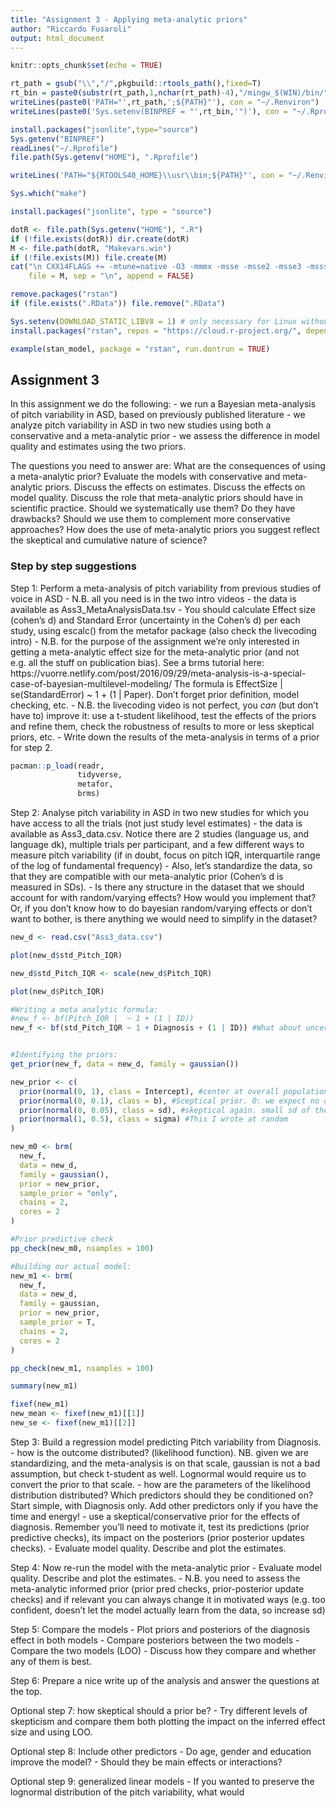 ```yaml
---
title: "Assignment 3 - Applying meta-analytic priors"
author: "Riccardo Fusaroli"
output: html_document
---
```


```r
knitr::opts_chunk$set(echo = TRUE)
```


```r


rt_path = gsub("\\","/",pkgbuild::rtools_path(),fixed=T)
rt_bin = paste0(substr(rt_path,1,nchar(rt_path)-4),"/mingw_$(WIN)/bin/")
writeLines(paste0('PATH="',rt_path,';${PATH}"'), con = "~/.Renviron")
writeLines(paste0('Sys.setenv(BINPREF = "',rt_bin,'")'), con = "~/.Rprofile")
```

```r
install.packages("jsonlite",type="source")
Sys.getenv("BINPREF")
readLines("~/.Rprofile")
file.path(Sys.getenv("HOME"), ".Rprofile")
```
```r
writeLines('PATH="${RTOOLS40_HOME}\\usr\\bin;${PATH}"', con = "~/.Renviron")
```

```r
Sys.which("make")
```
```r
install.packages("jsonlite", type = "source")
```

```r
dotR <- file.path(Sys.getenv("HOME"), ".R")
if (!file.exists(dotR)) dir.create(dotR)
M <- file.path(dotR, "Makevars.win")
if (!file.exists(M)) file.create(M)
cat("\n CXX14FLAGS += -mtune=native -O3 -mmmx -msse -msse2 -msse3 -mssse3 -msse4.1 -msse4.2",
    file = M, sep = "\n", append = FALSE)
```

```r
remove.packages("rstan")
if (file.exists(".RData")) file.remove(".RData")
```

```r
Sys.setenv(DOWNLOAD_STATIC_LIBV8 = 1) # only necessary for Linux without the nodejs library / headers
install.packages("rstan", repos = "https://cloud.r-project.org/", dependencies = TRUE)
```
```r
example(stan_model, package = "rstan", run.dontrun = TRUE)
```



## Assignment 3

In this assignment we do the following:
- we run a Bayesian meta-analysis of pitch variability in ASD, based on previously published literature
- we analyze pitch variability in ASD in two new studies using both a conservative and a meta-analytic prior
- we assess the difference in model quality and estimates using the two priors. 

The questions you need to answer are: What are the consequences of using a meta-analytic prior? Evaluate the models with conservative and meta-analytic priors. Discuss the effects on estimates. Discuss the effects on model quality. Discuss the role that meta-analytic priors should have in scientific practice. Should we systematically use them? Do they have drawbacks? Should we use them to complement more conservative approaches? How does the use of meta-analytic priors you suggest reflect the skeptical and cumulative nature of science?

### Step by step suggestions

Step 1: Perform a meta-analysis of pitch variability from previous studies of voice in ASD
- N.B. all you need is in the two intro videos
- the data is available as Ass3_MetaAnalysisData.tsv
- You should calculate Effect size (cohen's d) and Standard Error (uncertainty in the Cohen's d) per each study, using escalc() from the metafor package (also check the livecoding intro)
- N.B. for the purpose of the assignment we're only interested in getting a meta-analytic effect size for the meta-analytic prior (and not e.g. all the stuff on publication bias). See a brms tutorial here: https://vuorre.netlify.com/post/2016/09/29/meta-analysis-is-a-special-case-of-bayesian-multilevel-modeling/ The formula is EffectSize | se(StandardError) ~ 1 + (1 | Paper). Don't forget prior definition, model checking, etc.
- N.B. the livecoding video is not perfect, you *can* (but don't have to) improve it: use a t-student likelihood, test the effects of the priors and refine them, check the robustness of results to more or less skeptical priors, etc. 
- Write down the results of the meta-analysis in terms of a prior for step 2.

```r
pacman::p_load(readr, 
               tidyverse, 
               metafor, 
               brms)

```


Step 2: Analyse pitch variability in ASD in two new studies for which you have access to all the trials (not just study level estimates)
- the data is available as Ass3_data.csv. Notice there are 2 studies (language us, and language dk), multiple trials per participant, and a few different ways to measure pitch variability (if in doubt, focus on pitch IQR, interquartile range of the log of fundamental frequency)
- Also, let's standardize the data, so that they are compatible with our meta-analytic prior (Cohen's d is measured in SDs).
- Is there any structure in the dataset that we should account for with random/varying effects? How would you implement that? Or, if you don't know how to do bayesian random/varying effects or don't want to bother, is there anything we would need to simplify in the dataset?

```r
new_d <- read.csv("Ass3_data.csv")

```


```r

plot(new_d$std_Pitch_IQR)

new_d$std_Pitch_IQR <- scale(new_d$Pitch_IQR)

plot(new_d$Pitch_IQR)

#Writing a meta analytic formula:
#new_f <- bf(Pitch_IQR |  ~ 1 + (1 | ID))
new_f <- bf(std_Pitch_IQR ~ 1 + Diagnosis + (1 | ID)) #What about uncertainty? And where do we standardize?


#Identifying the priors:
get_prior(new_f, data = new_d, family = gaussian())

new_prior <- c(
  prior(normal(0, 1), class = Intercept), #center at overall population mean = 0
  prior(normal(0, 0.1), class = b), #Sceptical prior. 0: we expect no difference. sd=3 would not be skeptical. Needs to be smaller than 0.4-0-6. 0.2 is still pretty big.
  prior(normal(0, 0.05), class = sd), #skeptical again. small sd of the sd.
  prior(normal(1, 0.5), class = sigma) #This I wrote at random
)

new_m0 <- brm(
  new_f,
  data = new_d,
  family = gaussian(),
  prior = new_prior,
  sample_prior = "only", 
  chains = 2,
  cores = 2 
)

#Prior predictive check
pp_check(new_m0, nsamples = 100)

#Building our actual model:
new_m1 <- brm(
  new_f,
  data = new_d,
  family = gaussian,
  prior = new_prior,
  sample_prior = T,
  chains = 2,
  cores = 2
)

pp_check(new_m1, nsamples = 100)

summary(new_m1)

fixef(new_m1)
new_mean <- fixef(new_m1)[[1]] 
new_se <- fixef(new_m1)[[2]] 


```


Step 3: Build a regression model predicting Pitch variability from Diagnosis.
- how is the outcome distributed? (likelihood function). NB. given we are standardizing, and the meta-analysis is on that scale, gaussian is not a bad assumption, but check t-student as well. Lognormal would require us to convert the prior to that scale.
- how are the parameters of the likelihood distribution distributed? Which predictors should they be conditioned on? Start simple, with Diagnosis only. Add other predictors only if you have the time and energy!
- use a skeptical/conservative prior for the effects of diagnosis. Remember you'll need to motivate it, test its predictions (prior predictive checks), its impact on the posteriors (prior posterior updates checks).
- Evaluate model quality. Describe and plot the estimates. 

Step 4: Now re-run the model with the meta-analytic prior
- Evaluate model quality. Describe and plot the estimates. 
- N.B. you need to assess the meta-analytic informed prior (prior pred checks, prior-posterior update checks) and if relevant you can always change it in motivated ways (e.g. too confident, doesn't let the model actually learn from the data, so increase sd)

Step 5: Compare the models
- Plot priors and posteriors of the diagnosis effect in both models
- Compare posteriors between the two models
- Compare the two models (LOO)
- Discuss how they compare and whether any of them is best.

Step 6: Prepare a nice write up of the analysis and answer the questions at the top.

Optional step 7: how skeptical should a prior be?
- Try different levels of skepticism and compare them both plotting the impact on the inferred effect size and using LOO.

Optional step 8: Include other predictors
- Do age, gender and education improve the model?
- Should they be main effects or interactions?

Optional step 9: generalized linear models
- If you wanted to preserve the lognormal distribution of the pitch variability, what would 
